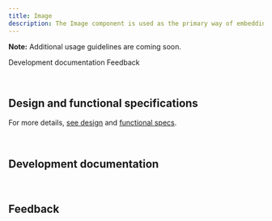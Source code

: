 ```yaml
---
title: Image
description: The Image component is used as the primary way of embedding images on pages.
---
```



<ComponentDescription name="Image" type="ui" />

<InlineNotification>

**Note:** Additional usage guidelines are coming soon.

</InlineNotification>

<AnchorLinks>

<AnchorLink>Development documentation</AnchorLink>
<AnchorLink>Feedback</AnchorLink>

</AnchorLinks>

<br />

## Design and functional specifications

For more details, [see design](https://ibm.box.com/s/zaofzs8ssrfbkgker2lqxyvdnbpxvsly) and [functional specs]().

<br />

## Development documentation

<ComponentStatus name="Image" type="ui" />

<br />

## Feedback

<ComponentFeedback />
